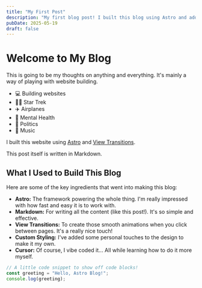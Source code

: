 ```yaml
---
title: "My First Post"
description: "My first blog post! I built this blog using Astro and added cool view transitions."
pubDate: 2025-05-19
draft: false
---
```


# Welcome to My Blog

This is going to be my thoughts on anything and everything. It's mainly a way of playing with website building.

* 💻 Building websites
* 🖖🏽 Star Trek
* ✈️ Airplanes
* 🧠 Mental Health
* 📰 Politics
* 🎹 Music

I built this website using [Astro](https://astro.build/) and [View Transitions](https://docs.astro.build/en/guides/view-transitions/).

This post itself is written in Markdown.

## What I Used to Build This Blog

Here are some of the key ingredients that went into making this blog:

* **Astro:** The framework powering the whole thing. I'm really impressed with how fast and easy it is to work with.
* **Markdown:** For writing all the content (like this post!). It's so simple and effective.
* **View Transitions:** To create those smooth animations when you click between pages. It's a really nice touch!
* **Custom Styling:** I've added some personal touches to the design to make it my own.
* **Cursor:** Of course, I vibe coded it... All while learning how to do it more myself.

```js
// A little code snippet to show off code blocks!
const greeting = "Hello, Astro Blog!";
console.log(greeting);
``` 